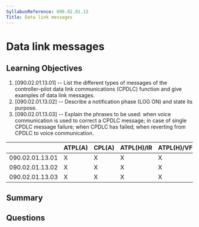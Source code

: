 ```yaml
---
SyllabusReference: 090.02.01.13
Title: Data link messages
---
```


# Data link messages

## Learning Objectives

1. [090.02.01.13.01] -- List the different types of messages of the controller–pilot data link communications (CPDLC) function and give examples of data link messages.
2. [090.02.01.13.02] -- Describe a notification phase (LOG ON) and state its purpose.
3. [090.02.01.13.03] -- Explain the phrases to be used: when voice communication is used to correct a CPDLC message; in case of single CPDLC message failure; when CPDLC has failed; when reverting from CPDLC to voice communication.


|                 | ATPL(A) | CPL(A) | ATPL(H)/IR | ATPL(H)/VFR | CPL(H) | IR | CBIR(A) |
|-----------------|---------|--------|------------|-------------|--------|----|---------|
| 090.02.01.13.01 |    X    |    X   |      X     |      X      |   X    | X  |    X    |
| 090.02.01.13.02 |    X    |    X   |      X     |      X      |   X    | X  |    X    |
| 090.02.01.13.03 |    X    |    X   |      X     |      X      |   X    | X  |    X    |

## Summary

## Questions
